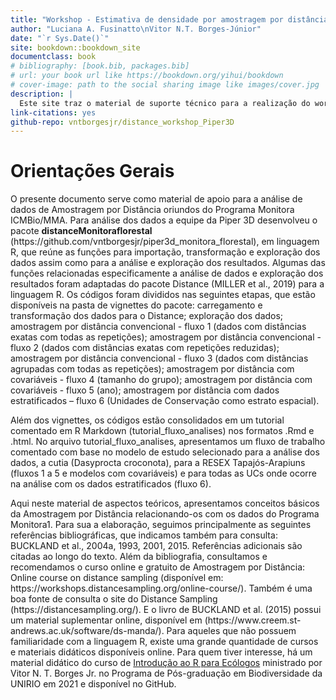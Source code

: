```yaml
--- 
title: "Workshop - Estimativa de densidade por amostragem por distância"
author: "Luciana A. Fusinatto\nVitor N.T. Borges-Júnior"
date: "`r Sys.Date()`"
site: bookdown::bookdown_site
documentclass: book
# bibliography: [book.bib, packages.bib]
# url: your book url like https://bookdown.org/yihui/bookdown
# cover-image: path to the social sharing image like images/cover.jpg
description: |
  Este site traz o material de suporte técnico para a realização do workshop de treinamento do pacote distanceMonitoraflorestal para estimativa de densidade de espécies de aves e médios e grandes mamíferos como parte do Projeto Monitora Componente Florestal do ICMBio.
link-citations: yes
github-repo: vntborgesjr/distance_workshop_Piper3D
---
```


# Orientações Gerais

O presente documento serve como material de apoio para a análise de dados de Amostragem por Distância oriundos do Programa Monitora ICMBio/MMA. Para análise dos dados a equipe da Piper 3D desenvolveu o pacote **distanceMonitoraflorestal** (https://github.com/vntborgesjr/piper3d_monitora_florestal), em linguagem R, que reúne as funções para importação, transformação e exploração dos dados assim como para a análise e exploração dos resultados. Algumas das funções relacionadas especificamente a análise de dados e exploração dos resultados foram adaptadas do pacote Distance (MILLER et al., 2019) para a linguagem R. Os códigos foram divididos nas seguintes etapas, que estão disponíveis na pasta de vignettes do pacote: carregamento e transformação dos dados para o Distance; exploração dos dados; amostragem por distância convencional -  fluxo 1 (dados com distâncias exatas com todas as repetições); amostragem por distância convencional - fluxo 2 (dados com distâncias exatas com repetições reduzidas); amostragem por distância convencional - fluxo 3 (dados com distâncias agrupadas com todas as repetições); amostragem por distância com covariáveis - fluxo 4 (tamanho do grupo); amostragem por distância com covariáveis - fluxo 5 (ano); amostragem por distância com dados estratificados – fluxo 6 (Unidades de Conservação como estrato espacial). 

Além dos vignettes, os códigos estão consolidados em um tutorial comentado em R Markdown (tutorial_fluxo_analises) nos formatos .Rmd e .html. No arquivo tutorial_fluxo_analises, apresentamos um fluxo de trabalho comentado com base no modelo de estudo selecionado para a análise dos dados, a cutia (Dasyprocta croconota), para a RESEX Tapajós-Arapiuns (fluxos 1 a 5 e modelos com covariáveis) e para todas as UCs onde ocorre na análise com os dados estratificados (fluxo 6).  

Aqui neste material de aspectos teóricos, apresentamos conceitos básicos da Amostragem por Distância relacionando-os com os dados do Programa Monitora1. Para sua a elaboração, seguimos principalmente as seguintes referências bibliográficas, que indicamos também para consulta: BUCKLAND et al., 2004a, 1993, 2001, 2015. Referências adicionais são citadas ao longo do texto. Além da bibliografia, consultamos e recomendamos o curso online e gratuito de Amostragem por Distância: Online course on distance sampling (disponível em: https://workshops.distancesampling.org/online-course/). Também é uma boa fonte de consulta o site do Distance Sampling (https://distancesampling.org/). E o livro de BUCKLAND et al. (2015) possui um material suplementar online, disponível em (https://www.creem.st-andrews.ac.uk/software/ds-manda/). Para aqueles que não possuem familiaridade com a linguagem R, existe uma grande quantidade de cursos e materiais didáticos disponíveis online. Para quem tiver interesse, há um material didático do curso de [Introdução ao R para Ecólogos](https://github.com/vntborgesjr/IRE-21/) ministrado por Vitor N. T. Borges Jr. no Programa de Pós-graduação em Biodiversidade da UNIRIO em 2021 e disponível no GitHub.  
